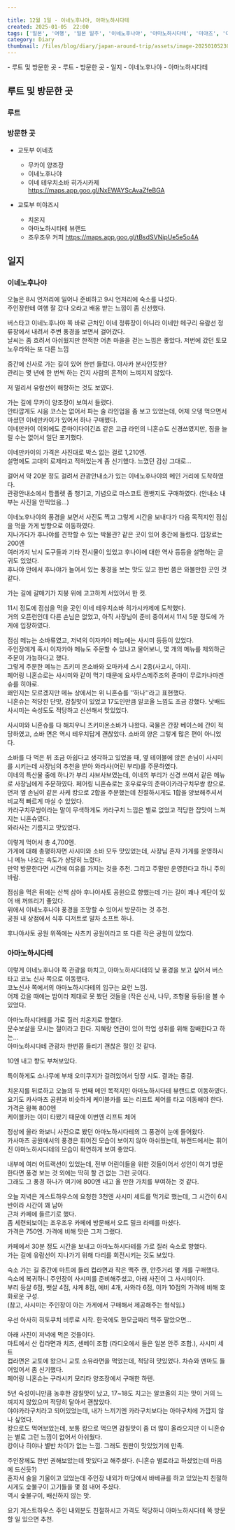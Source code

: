 ```yaml
---  
  
title: 12월 1일 - 이네노후나야, 아마노하시다테  
created: 2025-01-05  22:00  
tags: ['일본', '여행', '일본 일주', '이네노후나야', '아마노하시다테', '미야즈', '이네']  
category: Diary  
thumbnail: /files/blog/diary/japan-around-trip/assets/image-20250105230614693.png  
---  
```

  
<TableOfContents server:defer>  
- 루트 및 방문한 곳  
  - 루트  
  - 방문한 곳  
- 일지  
  - 이네노후나야  
  - 아마노하시다테  
</TableOfContents>  
  
## 루트 및 방문한 곳  
  
### 루트  
  
<ImageLoader src="/files/blog/diary/japan-around-trip/assets/image-20250105051542006.png" alt="image-20250105051542006" />  
  
### 방문한 곳  
  
- 교토부 이네쵸  
  - 무카이 양조장  
  - 이네노후나야  
  - 이네 테우치소바 히가시카제 https://maps.app.goo.gl/NxEWAYScAvaZfeBGA  
  
- 교토부 미야즈시  
  - 치온지  
  - 아마노하시타테 뷰랜드  
  - 조우조우 커피 https://maps.app.goo.gl/tBsdSVNipUe5e5o4A  
  
## 일지  
  
### 이네노후나야  
  
오늘은 8시 언저리에 일어나 준비하고 9시 언저리에 숙소를 나섰다.  
주인장한테 여행 잘 갔다 오라고 배웅 받는 느낌이 좀 신선했다.  
  
버스타고 이네노후나야 쪽 바로 근처인 이네 정류장이 아니라 이네만 메구리 유람선 정류장에서 내려서 주변 풍경을 보면서 걸어갔다.  
날씨는 좀 흐려서 아쉬웠지만 한적한 어촌 마을을 걷는 느낌은 좋았다. 저번에 갔던 토모노우라와는 또 다른 느낌  
<ImageLoader src="/files/blog/diary/japan-around-trip/assets/image-20250105225848219.png" alt="image-20250105225848219" />  
  
<ImageLoader src="/files/blog/diary/japan-around-trip/assets/image-20250105225900314.png" alt="image-20250105225900314" />  
  
중간에 신사로 가는 길이 있어 한번 들렀다. 야사카 분사인듯한?  
관리는 몇 년에 한 번씩 하는 건지 사람의 흔적이 느껴지지 않았다.  
  
<ImageLoader src="/files/blog/diary/japan-around-trip/assets/image-20250105230012889.png" alt="image-20250105230012889" />  
  
<ImageLoader src="/files/blog/diary/japan-around-trip/assets/image-20250105225957123.png" alt="image-20250105225957123" />  
  
저 멀리서 유람선이 해항하는 것도 보였다.  
  
<ImageLoader src="/files/blog/diary/japan-around-trip/assets/image-20250105230205373.png" alt="image-20250105230205373" />  
  
가는 길에 무카이 양조장이 보여서 들렀다.  
안타깝게도 시음 코스는 없어서 파는 술 라인업을 좀 보고 있었는데, 어제 오뎅 먹으면서 마셨던 이네만카이가 있어서 하나 구매했다.  
이네만카이 이외에도 준마이다이긴죠 같은 고급 라인의 니혼슈도 신경쓰였지만, 짐을 늘릴 수는 없어서 일단 포기했다.  
  
<ImageLoader src="/files/blog/diary/japan-around-trip/assets/image-20250105230251284.png" alt="image-20250105230251284" />  
  
이네만카이의 가격은 사진대로 박스 없는 걸로 1,210엔.  
설명에도 고대의 로제라고 적혀있는게 좀 신기했다. 느꼈던 감상 그대로...  
  
<ImageLoader src="/files/blog/diary/japan-around-trip/assets/image-20250105230353633.png" alt="image-20250105230353633" />  
  
걸어서 약 20분 정도 걸려서 관광안내소가 있는 이네노후나야의 메인 거리에 도착하였다.  
관광안내소에서 팜플렛 좀 챙기고, 기념으로 마스코트 캔뱃지도 구매하였다. (안내소 내부는 사진을 안찍었음...)  
  
<ImageLoader src="/files/blog/diary/japan-around-trip/assets/image-20250105230614693.png" alt="image-20250105230614693" />  
  
<ImageLoader src="/files/blog/diary/japan-around-trip/assets/image-20250105230732679.png" alt="image-20250105230732679" />  
  
<ImageLoader src="/files/blog/diary/japan-around-trip/assets/image-20250105230747759.png" alt="image-20250105230747759" />  
  
이네노후나야의 풍경을 보면서 사진도 찍고 그렇게 시간을 보내다가 다음 목적지인 점심을 먹을 가게 방향으로 이동하였다.  
지나가다가 후나야를 견학할 수 있는 박물관? 같은 곳이 있어 중간에 들렀다. 입장료는 200엔  
여러가지 낚시 도구들과 기타 전시물이 있었고 후나야에 대한 역사 등등을 설명하는 글귀도 있었다.  
후나야 안에서 후나야가 늘어서 있는 풍경을 보는 맛도 있고 한번 쯤은 와볼만한 곳인 것 같다.  
  
<ImageLoader src="/files/blog/diary/japan-around-trip/assets/image-20250105231146977.png" alt="image-20250105231146977" />  
  
<ImageLoader src="/files/blog/diary/japan-around-trip/assets/image-20250105231215379.png" alt="image-20250105231215379" />  
  
<ImageLoader src="/files/blog/diary/japan-around-trip/assets/image-20250105231231956.png" alt="image-20250105231231956" />  
  
가는 길에 갈매기가 지붕 위에 고고하게 서있어서 한 컷.  
  
<ImageLoader src="/files/blog/diary/japan-around-trip/assets/image-20250105231256177.png" alt="image-20250105231256177" />  
  
11시 정도에 점심을 먹을 곳인 이네 테우치소바 히가시카제에 도착했다.  
거의 오픈런인데 다른 손님은 없었고, 아직 사장님이 준비 중이셔서 11시 5분 정도에 가게에 입장하였다.  
  
<ImageLoader src="/files/blog/diary/japan-around-trip/assets/image-20250105232328328.png" alt="image-20250105232328328" />  
  
점심 메뉴는 소바류였고, 저녁의 이자카야 메뉴에는 사시미 등등이 있었다.  
주인장에게 혹시 이자카야 메뉴도 주문할 수 있냐고 물어보니, 몇 개의 메뉴를 제외하곤 주문이 가능하다고 했다.  
그렇게 주문한 메뉴는 츠키미 온소바와 오마카세 스시 2종(사고시, 아지).  
페어링 니혼슈로는 사시미와 같이 먹기 때문에 요사무스메주조의 준마이 무로카나마겐슈를 히야로.  
왜인지는 모르겠지만 메뉴 상에서는 위 니혼슈를 ''하나''라고 표현했다.  
니혼슈는 적당한 단맛, 감칠맛이 있었고 17도인만큼 알코올 느낌도 조금 강했다. 낫배드  
사시미는 숙성도도 적당하고 신선해서 맛있었다.  
  
<ImageLoader src="/files/blog/diary/japan-around-trip/assets/image-20250105231807369.png" alt="image-20250105231807369" />  
  
사시미와 니혼슈를 다 해치우니 츠키미온소바가 나왔다. 국물은 간장 베이스에 간이 적당하였고, 소바 면은 역시 테우치답게 괜찮았다. 소바의 양은 그렇게 많은 편이 아니었다.  
  
<ImageLoader src="/files/blog/diary/japan-around-trip/assets/image-20250105232249011.png" alt="image-20250105232249011" />  
  
소바를 다 먹은 뒤 조금 아쉽다고 생각하고 있었을 때, 옆 테이블에 앉은 손님이 사시미를 시키는데 사장님의 추천을 받아 와라사(어린 부리)를 주문하였다.  
이네의 특산물 중에 하나가 부리 샤브사브였는데, 이네의 부리가 신경 쓰여서 같은 메뉴로 사장님에게 주문하였다. 페어링 니혼슈로는 호우료우의 준마이카라구치무쌍 캉으로.  
먼저 옆 손님이 같은 사케 캉으로 2합을 주문했는데 친절하시게도 1합을 양보해주셔서 비교적 빠르게 마실 수 있었다.  
카라구치무쌍이라는 말이 무색하게도 카라구치 느낌은 별로 없었고 적당한 잡맛이 느껴지는 니혼슈였다.  
와라사는 기름지고 맛있었다.  
  
<ImageLoader src="/files/blog/diary/japan-around-trip/assets/image-20250105232419630.png" alt="image-20250105232419630" />  
  
  
이렇게 먹어서 총 4,700엔.  
가게에 대해 총평하자면 사시미와 소바 모두 맛있었는데, 사장님 혼자 가게를 운영하시니 메뉴 나오는 속도가 상당히 느렸다.  
만약 방문한다면 시간에 여유를 가지는 것을 추천. 그리고 주말만 운영한다고 하니 주의 바람.  
  
점심을 먹은 뒤에는 산책 삼아 후나야사토 공원으로 향했는데 가는 길이 꽤나 계단이 있어 배 꺼뜨리기 좋았다.  
위에서 이네노후나야 풍경을 조망할 수 있어서 방문하는 것 추천.  
공원 내 상점에서 식후 디저트로 말차 소프트 하나.  
  
<ImageLoader src="/files/blog/diary/japan-around-trip/assets/image-20250105233047367.png" alt="image-20250105233047367" />  
  
<ImageLoader src="/files/blog/diary/japan-around-trip/assets/image-20250105233104236.png" alt="image-20250105233104236" />  
  
후나야사토 공원 위쪽에는 사츠키 공원이라고 또 다른 작은 공원이 있었다.  
  
<ImageLoader src="/files/blog/diary/japan-around-trip/assets/image-20250105233212190.png" alt="image-20250105233212190" />  
  
### 아마노하시다테  
  
이렇게 이네노후나야 쪽 관광을 마치고, 아마노하시다테의 낮 풍경을 보고 싶어서 버스 타고 코노 신사 쪽으로 이동했다.  
코노신사 쪽에서의 아마노하시다테의 입구는 요런 느낌.  
어제 갔을 때에는 밤이라 제대로 못 봤던 것들을 (작은 신사, 나무, 조형물 등등)을 볼 수 있었다.  
  
<ImageLoader src="/files/blog/diary/japan-around-trip/assets/image-20250105233554458.png" alt="image-20250105233554458" />  
  
<ImageLoader src="/files/blog/diary/japan-around-trip/assets/image-20250105233801168.png" alt="image-20250105233801168" />  
  
<ImageLoader src="/files/blog/diary/japan-around-trip/assets/image-20250105233813925.png" alt="image-20250105233813925" />  
  
<ImageLoader src="/files/blog/diary/japan-around-trip/assets/image-20250105233832143.png" alt="image-20250105233832143" />  
  
<ImageLoader src="/files/blog/diary/japan-around-trip/assets/image-20250105233906276.png" alt="image-20250105233906276" />  
  
아마노하시다테를 가로 질러 치온지로 향했다.  
문수보살을 모시는 절이라고 한다. 지혜랑 연관이 있어 학업 성취를 위해 참배한다고 하는...  
아마노하시다테 관광차 한번쯤 들리기 괜찮은 절인 것 같다.  
  
<ImageLoader src="/files/blog/diary/japan-around-trip/assets/image-20250105233953214.png" alt="image-20250105233953214" />  
  
10엔 내고 향도 부쳐보았다.  
  
<ImageLoader src="/files/blog/diary/japan-around-trip/assets/image-20250105234605851.png" alt="image-20250105234605851" />  
  
<ImageLoader src="/files/blog/diary/japan-around-trip/assets/image-20250105234108346.png" alt="image-20250105234108346" />  
  
특이하게도 소나무에 부채 오미쿠지가 걸려있어서 당장 시도. 결과는 중길.  
  
<ImageLoader src="/files/blog/diary/japan-around-trip/assets/image-20250105234128069.png" alt="image-20250105234128069" />  
  
치온지를 뒤로하고 오늘의 두 번째 메인 목적지인 아마노하시다테 뷰랜드로 이동하였다.  
요기도 카사마츠 공원과 비슷하게 케이블카를 또는 리프트 체어를 타고 이동해야 한다.  가격은 왕복 800엔  
케이블카는 이미 타봤기 때문에 이번엔 리프트 체어  
  
<ImageLoader src="/files/blog/diary/japan-around-trip/assets/image-20250105234823636.png" alt="image-20250105234823636" />  
  
정상에 올라 와보니 사진으로 봤던 아마노하시다테의 그 풍경이 눈에 들어왔다.  
카사마츠 공원에서의 풍경은 휘어진 모습이 보이지 않아 아쉬웠는데, 뷰랜드에서는 휘어진 아마노하시다테의 모습이 확연하게 보여 좋았다.  
  
<ImageLoader src="/files/blog/diary/japan-around-trip/assets/image-20250105235326697.png" alt="image-20250105235326697" />  
  
<ImageLoader src="/files/blog/diary/japan-around-trip/assets/image-20250105235009997.png" alt="image-20250105235009997" />  
  
<ImageLoader src="/files/blog/diary/japan-around-trip/assets/image-20250105235028513.png" alt="image-20250105235028513" />  
  
<ImageLoader src="/files/blog/diary/japan-around-trip/assets/image-20250105235116548.png" alt="image-20250105235116548" />  
  
내부에 여러 어트랙션이 있었는데, 전부 어린이들을 위한 것들이어서 성인이 여기 방문한다면 풍경 보는 것 외에는 딱히 할 건 없는 그런 곳이다.  
그래도 그 풍경 하나가 여기에 800엔 내고 올 만한 가치를 부여하는 것 같다.  
  
<ImageLoader src="/files/blog/diary/japan-around-trip/assets/image-20250105235239787.png" alt="image-20250105235239787" />  
  
오늘 저녁은 게스트하우스에 요청한 3천엔 사시미 세트를 먹기로 했는데, 그 시간이 6시 반이라 시간이 꽤 남아  
근처 카페에 들르기로 했다.  
좀 세련되보이는 조우조우 카페에 방문해서 오트 밀크 라떼를 마셨다.  
가격은 750엔. 가격에 비해 맛은 그저 그랬다.  
  
<ImageLoader src="/files/blog/diary/japan-around-trip/assets/image-20250106000859164.png" alt="image-20250106000859164" />  
  
카페에서 30분 정도 시간을 보내고 아마노하시다테를 가로 질러 숙소로 향했다.  
가는 길에 유람선이 지나가기 위해 다리를 회전시키는 것도 보았다.  
  
<ImageLoader src="/files/blog/diary/japan-around-trip/assets/image-20250106001234395.png" alt="image-20250106001234395" />  
  
숙소 가는 길 중간에 마트에 들러 컵라면과 작은 맥주 캔, 안줏거리 몇 개를 구매했다.  
숙소에 복귀하니 주인장이 사시미를 준비해주셨고, 아래 사진이 그 사시미이다.  
부리 등살 6점, 뱃살 4점, 샤케 8점, 에비 4개, 사와라 6점, 이카 10점의 가격에 비해 호화로운 구성.  
(참고, 사시미는 주인장이 아는 가게에서 구매해서 제공해주는 형식임.)  
  
<ImageLoader src="/files/blog/diary/japan-around-trip/assets/image-20250106001641643.png" alt="image-20250106001641643" />  
  
우선 아사히 히토쿠치 비루로 시작. 한국에도 한모금짜리 맥주 팔았으면...  
  
<ImageLoader src="/files/blog/diary/japan-around-trip/assets/image-20250106001919720.png" alt="image-20250106001919720" />  
  
아래 사진이 저녁에 먹은 것들이다.  
마트에서 산 컵라면과 치즈, 센베이 조합 (라디오에서 들은 일본 안주 조합.), 사시미 세트  
컵라면은 교토에 왔으니 교토 소유라면을 먹었는데, 적당히 맛있었다. 차슈와 멘마도 들어있어서 좀 신기했다.  
페어링 니혼슈는 구라시키 모리타 양조장에서 구매한 하텐.  
  
<ImageLoader src="/files/blog/diary/japan-around-trip/assets/image-20250106002033847.png" alt="image-20250106002033847" />  
  
5년 숙성이니만큼 농후한 감칠맛이 났고, 17~18도 치고는 알코올의 치는 맛이 거의 느껴지지 않았으며 적당히 달아서 괜찮았다.  
야야카라구치라고 되어있었는데, 내가 느끼기엔 카라구치보다는 아마구치에 가깝지 않나 싶었다.  
캉으로도 먹어보았는데, 보통 캉으로 먹으면 감칠맛이 좀 더 많이 올라오지만 이 니혼슈는 별로 그런 느낌이 없어서 아쉬웠다.  
캉이나 히야나 별반 차이가 없는 느낌.  그래도 원판이 맛있었기에 만족.  
  
<ImageLoader src="/files/blog/diary/japan-around-trip/assets/image-20250106002314176.png" alt="image-20250106002314176" />  
  
주인장께도 한번 권해보았는데 맛있다고 해주셨다. (니혼슈 별로라고 하셨었는데 마음에 드신듯?)  
혼자서 술을 기울이고 있었는데 주인장 내외가 마당에서 바베큐를 하고 있었는지 친절하시게도 숯불구이 고기들을 몇 점 내어 주셨다.  
역시 숯불구이, 배신하지 않는 맛.  
  
<ImageLoader src="/files/blog/diary/japan-around-trip/assets/image-20250106002352370.png" alt="image-20250106002352370" />  
  
요기 게스트하우스 주인 내외분도 친절하시고 가격도 적당하니 아마노하시다테 쪽 방문할 일 있으면 추천.  
  
  
  
